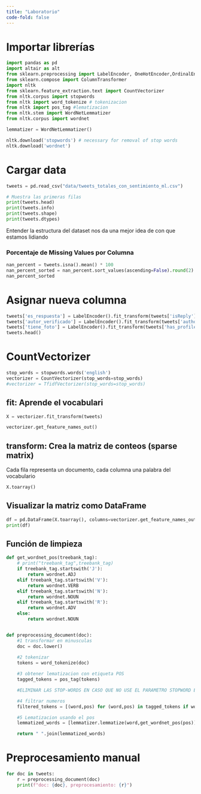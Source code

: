 ```yaml
---
title: "Laboratorio"
code-fold: false
---
```


# Importar librerías

```python
import pandas as pd
import altair as alt
from sklearn.preprocessing import LabelEncoder, OneHotEncoder,OrdinalEncoder,StandardScaler, MinMaxScaler
from sklearn.compose import ColumnTransformer
import nltk
from sklearn.feature_extraction.text import CountVectorizer
from nltk.corpus import stopwords
from nltk import word_tokenize # tokenizacion
from nltk import pos_tag #lematizacion
from nltk.stem import WordNetLemmatizer
from nltk.corpus import wordnet

lemmatizer = WordNetLemmatizer()

nltk.download('stopwords') # necessary for removal of stop words
nltk.download('wordnet')
```


# Cargar data

```python
tweets = pd.read_csv("data/tweets_totales_con_sentimiento_ml.csv")

# Muestra las primeras filas
print(tweets.head)
print(tweets.info)
print(tweets.shape)
print(tweets.dtypes)
```
Entender la estructura del dataset nos da una mejor idea de con que estamos lidiando

### Porcentaje de Missing Values por Columna

```python
nan_percent = tweets.isna().mean() * 100
nan_percent_sorted = nan_percent.sort_values(ascending=False).round(2)
nan_percent_sorted
```


# Asignar nueva columna 
```python
tweets['es_respuesta'] = LabelEncoder().fit_transform(tweets['isReply'])
tweets['autor_verificado'] = LabelEncoder().fit_transform(tweets['authorVerified'])
tweets['tiene_foto'] = LabelEncoder().fit_transform(tweets['has_profile_picture'])
tweets.head()
```


# CountVectorizer
```python
stop_words = stopwords.words('english')
vectorizer = CountVectorizer(stop_words=stop_words)
#vectorizer = TfidfVectorizer(stop_words=stop_words)
```


## fit: Aprende el vocabulari
```python
X = vectorizer.fit_transform(tweets)
```

```python
vectorizer.get_feature_names_out()
```

## transform: Crea la matriz de conteos (sparse matrix)
Cada fila representa un documento, cada columna una palabra del vocabulario
```python
X.toarray()
```

## Visualizar la matriz como DataFrame

```python
df = pd.DataFrame(X.toarray(), columns=vectorizer.get_feature_names_out())
print(df)
```

    
## Función de limpieza

```python



def get_wordnet_pos(treebank_tag):
    # print("treebank_tag",treebank_tag)
    if treebank_tag.startswith('J'):
        return wordnet.ADJ
    elif treebank_tag.startswith('V'):
        return wordnet.VERB
    elif treebank_tag.startswith('N'):
        return wordnet.NOUN
    elif treebank_tag.startswith('R'):
        return wordnet.ADV
    else:
        return wordnet.NOUN 


def preprocessing_document(doc):
    #1 transformar en minusculas
    doc = doc.lower()
    
    #2 tokenizar
    tokens = word_tokenize(doc)

    #3 obtener lematizacion con etiqueta POS
    tagged_tokens = pos_tag(tokens)

    #ELIMINAR LAS STOP-WORDS EN CASO QUE NO USE EL PARAMETRO STOPWORD EN LA VECTORIZACION

    #4 filtrar numeros
    filtered_tokens = [(word,pos) for (word,pos) in tagged_tokens if word.isalpha()]

    #5 Lematizacion usando el pos
    lemmatized_words = [lemmatizer.lemmatize(word,get_wordnet_pos(pos)) for word, pos in filtered_tokens]

    return " ".join(lemmatized_words)

```

# Preprocesamiento manual

```python
for doc in tweets:
    r = preprocessing_document(doc)
    print(f"doc: {doc}, preprocesamiento: {r}")
```